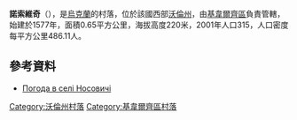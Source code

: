 {{coord|50|41|21|N|25|44|57|E|scale:30000|display=title}}

'''諾索維奇'''（{{lang-uk|Носовичі}}），是[[烏克蘭|烏克蘭]]的村落，位於該國西部[[沃倫州|沃倫州]]，由[[基韋爾齊區|基韋爾齊區]]負責管轄，始建於1577年，面積0.65平方公里，海拔高度220米，2001年人口315，人口密度每平方公里486.11人。

==參考資料==
* [http://weather.in.ua/ua/volynskaja/18362 Погода в селі Носовичі]{{Wayback|url=http://weather.in.ua/ua/volynskaja/18362 |date=20181228034955 }}

[[Category:沃倫州村落|Category:沃倫州村落]]
[[Category:基韋爾齊區村落|Category:基韋爾齊區村落]]


{{Volyn-geo-stub}}